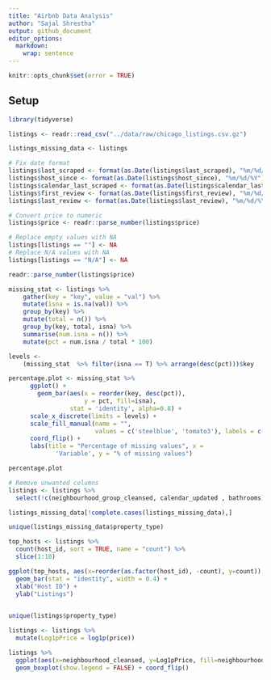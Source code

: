 ```yaml
---
title: "Airbnb Data Analysis"
author: "Sajal Shrestha"
output: github_document
editor_options: 
  markdown: 
    wrap: sentence
---
```


```r
knitr::opts_chunk$set(error = TRUE)
```

## Setup

```r
library(tidyverse)
```

```r
listings <- readr::read_csv("../data/raw/chicago_listings.csv.gz")
```

```r
listings_missing_data <- listings

# Fix date format
listings$last_scraped <- format(as.Date(listings$last_scraped), "%m/%d/%Y")
listings$host_since <- format(as.Date(listings$host_since), "%m/%d/%Y")
listings$calendar_last_scraped <- format(as.Date(listings$calendar_last_scraped), "%m/%d/%Y")
listings$first_review <- format(as.Date(listings$first_review), "%m/%d/%Y")
listings$last_review <- format(as.Date(listings$last_review), "%m/%d/%Y")

# Convert price to numeric
listings$price <- readr::parse_number(listings$price)

# Replace empty values with NA
listings[listings == ""] <- NA
# Replace N/A values with NA
listings[listings == "N/A"] <- NA

```

```r
readr::parse_number(listings$price)
```


```r
missing_stat <- listings %>%
    gather(key = "key", value = "val") %>%
    mutate(isna = is.na(val)) %>%
    group_by(key) %>%
    mutate(total = n()) %>%
    group_by(key, total, isna) %>%
    summarise(num.isna = n()) %>%
    mutate(pct = num.isna / total * 100)

levels <-
    (missing_stat  %>% filter(isna == T) %>% arrange(desc(pct)))$key

percentage.plot <- missing_stat %>%
      ggplot() +
        geom_bar(aes(x = reorder(key, desc(pct)), 
                     y = pct, fill=isna), 
                 stat = 'identity', alpha=0.8) +
      scale_x_discrete(limits = levels) +
      scale_fill_manual(name = "", 
                        values = c('steelblue', 'tomato3'), labels = c("Present", "Missing")) +
      coord_flip() +
      labs(title = "Percentage of missing values", x =
             'Variable', y = "% of missing values")

percentage.plot
```
```r
# Remove unwanted columns
listings <- listings %>%
  select(!c(neighbourhood_group_cleansed, calendar_updated , bathrooms))
```

```r
listings_missing_data[!complete.cases(listings_missing_data),]
```

```r
unique(listings_missing_data$property_type)
```

```r
top_hosts <- listings %>%
  count(host_id, sort = TRUE, name = "count") %>%
  slice(1:10)

ggplot(top_hosts, aes(x=reorder(as.factor(host_id), -count), y=count)) + 
  geom_bar(stat = "identity", width = 0.4) +
  xlab("Host ID") +
  ylab("Listings")
  
```
```r
unique(listings$property_type)
```

```r
listings <- listings %>%
  mutate(Log1pPrice = log1p(price))

```

```r
listings %>% 
  ggplot(aes(x=neighbourhood_cleansed, y=Log1pPrice, fill=neighbourhood_cleansed)) +
  geom_boxplot(show.legend = FALSE) + coord_flip() 
```

